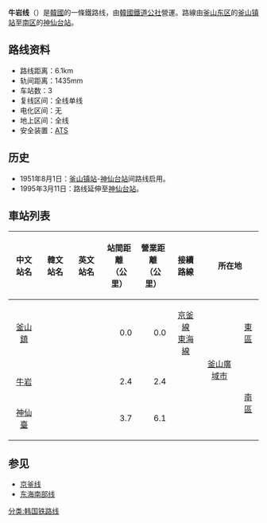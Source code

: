 {{Unreferenced|time=2020-08-30T10:12:47+00:00}}
'''牛岩线'''（{{kor|諺=우암선|漢=牛岩線|羅=Uam seon|f=y}}）是[[大韓民國|韓國]]的一條鐵路线，由[[韓國鐵道公社|韓國鐵道公社]]營運。路線由[[釜山|釜山]][[东区_(釜山)|东区]]的[[釜山镇站_(韩国铁道公社)|釜山镇站]]至[[南区_(釜山)|南区]]的[[神仙台站|神仙台站]]。

== 路线资料 ==
*路线距离：6.1km
*轨间距离：1435mm
*车站数：3
*复线区间：全线单线
*电化区间：无
*地上区间：全线
*安全装置：[[自動列車停止裝置|ATS]]

== 历史 ==
*1951年8月1日：[[釜山镇站_(韩国铁道公社)|釜山镇站]]-[[神仙台站|神仙台站]]间路线启用。
*1995年3月11日：路线延伸至[[神仙台站|神仙台站]]。

== 車站列表 ==
{| class="wikitable" style="text-align:center;"
|- style="border-bottom:solid 3px #8c8c8c;"
!中文站名
!韓文站名
!英文站名
!站間距離<br />（公里）
!營業距離<br />（公里）
!接續路線
!colspan="2"|所在地
!備註
|-
|align="center"|[[釜山鎮站_(韓國鐵道公社)|釜山鎮]]
|align="center"|{{lang|ko|부산진}}
|align="center"|{{lang|en|Busanjin}}
|align="right"|0.0
|align="right"|0.0
|align="center"|[[京釜線|京釜線]]<br />[[東海線|東海線]]<br />{{韓國都市鐵道|BS1}}
|align="center" rowspan=3|[[釜山廣域市|釜山廣域市]]
|align="center"|[[東區_(釜山)|東區]]
|align="center" rowspan="3"|貨物專用
|-
|align="center"|[[牛岩站|牛岩]]
|align="center"|{{lang|ko|우암}}
|align="center"|{{lang|en|Uam}}
|align="right"|2.4
|align="right"|2.4
|align="center"|
|align="center" rowspan=2|[[南區_(釜山)|南區]]
|-
|align="center"|[[神仙臺站|神仙臺]]
|align="center"|{{lang|ko|신선대}}
|align="center"|{{lang|en|Sinseondae}}
|align="right"|3.7
|align="right"|6.1
|align="center"|
|}

== 参见 ==
*[[京釜线|京釜线]]
*[[东海南部线|东海南部线]]

{{韩国铁道公社路线}}

[[分类:韩国铁路线|分类:韩国铁路线]]